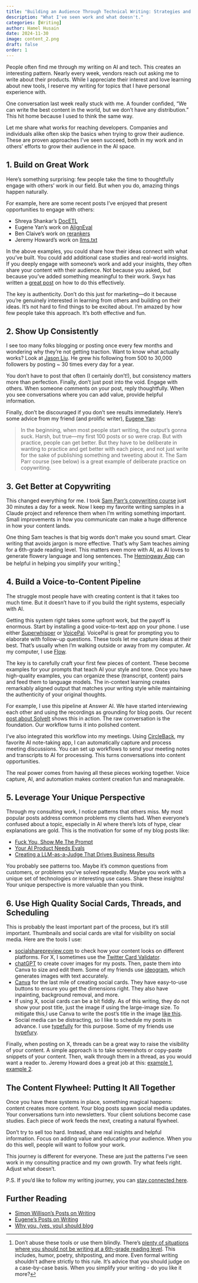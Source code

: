 ```yaml
---
title: "Building an Audience Through Technical Writing: Strategies and Mistakes"
description: "What I've seen work and what doesn't."
categories: [Writing]
author: Hamel Husain
date: 2024-11-30
image: content_2.png
draft: false
order: 1
---
```


People often find me through my writing on AI and tech. This creates an interesting pattern. Nearly every week, vendors reach out asking me to write about their products. While I appreciate their interest and love learning about new tools, I reserve my writing for topics that I have personal experience with.

One conversation last week really stuck with me. A founder confided, "We can write the best content in the world, but we don't have any distribution." This hit home because I used to think the same way. 

Let me share what works for reaching developers. Companies and individuals alike often skip the basics when trying to grow their audience. These are proven approaches I've seen succeed, both in my work and in others' efforts to grow their audience in the AI space.

## 1. Build on Great Work

Here's something surprising:  few people take the time to thoughtfully engage with others' work in our field. But when you do, amazing things happen naturally.

For example, here are some recent posts I've enjoyed that present opportunities to engage with others:

- Shreya Shankar's [DocETL](https://data-people-group.github.io/blogs/2024/09/24/docetl/)
- Eugene Yan's work on [AlignEval](https://eugeneyan.com/writing/aligneval/)
- Ben Claive's work on [rerankers](https://www.answer.ai/posts/2024-09-16-rerankers.html)
- Jeremy Howard's work on [llms.txt](https://www.answer.ai/posts/2024-09-03-llmstxt.html)

In the above examples, you could share how their ideas connect with what you've built. You could add additional case studies and real-world insights. If you deeply engage with someone's work and add your insights, they often share your content with their audience. Not because you asked, but because you've added something meaningful to their work.  Swyx has written a [great post](https://www.swyx.io/puwtpd) on how to do this effectively.

The key is authenticity. Don't do this just for marketing—do it because you're genuinely interested in learning from others and building on their ideas. It's not hard to find things to be excited about. I'm amazed by how few people take this approach. It's both effective and fun.

## 2. Show Up Consistently

I see too many folks blogging or posting once every few months and wondering why they're not getting traction. Want to know what actually works? Look at [Jason Liu](https://x.com/jxnlco). He grew his following from 500 to 30,000 followers by posting ~ 30 times every day for a year.

You don't have to post that often (I certainly don't!), but consistency matters more than perfection. Finally, don't just post into the void. Engage with others. When someone comments on your post, reply thoughtfully. When you see conversations where you can add value, provide helpful information. 

Finally, don't be discouraged if you don't see results immediately. Here's some advice from my friend (and prolific writer), [Eugene Yan](https://eugeneyan.com/):

> In the beginning, when most people start writing, the output's gonna suck. Harsh, but true—my first 100 posts or so were crap. But with practice, people can get better. But they have to be deliberate in wanting to practice and get better with each piece, and not just write for the sake of publishing something and tweeting about it. The Sam Parr course (see below) is a great example of deliberate practice on copywriting.

## 3. Get Better at Copywriting

This changed everything for me. I took [Sam Parr's copywriting course](https://copythat.com/) just 30 minutes a day for a week. Now I keep my favorite writing samples in a Claude project and reference them when I'm writing something important. Small improvements in how you communicate can make a huge difference in how your content lands.

One thing Sam teaches is that big words don't make you sound smart. Clear writing that avoids jargon is more effective.  That's why Sam teaches aiming for a 6th-grade reading level. This matters even more with AI, as AI loves to generate flowery language and long sentences. The [Hemingway App](https://hemingwayapp.com/) can be helpful in helping you simplify your writing.[^1]

## 4. Build a Voice-to-Content Pipeline

The struggle most people have with creating content is that it takes too much time. But it doesn't have to if you build the right systems, especially with AI.

Getting this system right takes some upfront work, but the payoff is enormous. Start by installing a good voice-to-text app on your phone. I use either [Superwhisper](https://superwhisper.com/) or [VoicePal](https://voicepal.me/). VoicePal is great for prompting you to elaborate with follow-up questions. These tools let me capture ideas at their best. That's usually when I'm walking outside or away from my computer. At my computer, I use [Flow](https://www.flowvoice.ai/).

The key is to carefully craft your first few pieces of content. These become examples for your prompts that teach AI your style and tone. Once you have high-quality examples, you can organize these (transcript, content) pairs and feed them to language models. The in-context learning creates remarkably aligned output that matches your writing style while maintaining the authenticity of your original thoughts.

For example, I use this pipeline at Answer AI. We have started interviewing each other and using the recordings as grounding for blog posts. Our recent [post about SolveIt](https://www.answer.ai/posts/2024-11-07-solveit.html) shows this in action. The raw conversation is the foundation. Our workflow turns it into polished content.

I've also integrated this workflow into my meetings. Using [CircleBack](https://circleback.ai/?via=hamel), my favorite AI note-taking app, I can automatically capture and process meeting discussions. You can set up workflows to send your meeting notes and transcripts to AI for processing. This turns conversations into content opportunities.

The real power comes from having all these pieces working together. Voice capture, AI, and automation makes content creation fun and manageable.

## 5. Leverage Your Unique Perspective

Through my consulting work, I notice patterns that others miss. My most popular posts address common problems my clients had. When everyone's confused about a topic, especially in AI where there's lots of hype, clear explanations are gold. This is the motivation for some of my blog posts like:

- [Fuck You, Show Me The Prompt](https://hamel.dev/blog/posts/prompt/)
- [Your AI Product Needs Evals](https://hamel.dev/blog/posts/evals/)
- [Creating a LLM-as-a-Judge That Drives Business Results](https://hamel.dev/blog/posts/llm-judge/)

You probably see patterns too. Maybe it's common questions from customers, or problems you've solved repeatedly. Maybe you work with a unique set of technologies or interesting use cases. Share these insights! Your unique perspective is more valuable than you think.

## 6. Use High Quality Social Cards, Threads, and Scheduling

This is probably the least important part of the process, but it's still important. Thumbnails and social cards are vital for visibility on social media. Here are the tools I use:

- [socialsharepreview.com](https://socialsharepreview.com/) to check how your content looks on different platforms. For X, I sometimes use the [Twitter Card Validator](https://cards-dev.twitter.com/validator).
- [chatGPT](https://chatgpt.com/) to create cover images for my posts. Then, paste them into Canva to size and edit them. Some of my friends use [ideogram](https://ideogram.ai/), which generates images with text accurately.
- [Canva](https://www.canva.com/) for the last mile of creating social cards. They have easy-to-use buttons to ensure you get the dimensions right. They also have inpainting, background removal, and more.
- If using X, social cards can be a bit fiddly. As of this writing, they do not show your post title, just the image if using the large-image size. To mitigate this,I use Canva to write the post's title in the image [like this](https://hamel.dev/blog/posts/audience/content_2.png).
- Social media can be distracting, so I like to schedule my posts in advance. I use [typefully](https://typefully.com/) for this purpose.  Some of my friends use [hypefury](https://hypefury.com/).

Finally, when posting on X, threads can be a great way to raise the visibility of your content. A simple approach is to take screenshots or copy-paste snippets of your content. Then, walk through them in a thread, as you would want a reader to.  Jeremy Howard does a great job at this: [example 1](https://x.com/jeremyphoward/status/1818036923304456492), [example 2](https://x.com/jeremyphoward/status/1831089138571133290).

## The Content Flywheel: Putting It All Together

Once you have these systems in place, something magical happens: content creates more content. Your blog posts spawn social media updates. Your conversations turn into newsletters. Your client solutions become case studies. Each piece of work feeds the next, creating a natural flywheel.

Don't try to sell too hard. Instead, share real insights and helpful information. Focus on adding value and educating your audience. When you do this well, people will want to follow your work.

This journey is different for everyone. These are just the patterns I've seen work in my consulting practice and my own growth. Try what feels right. Adjust what doesn't.

P.S. If you'd like to follow my writing journey, you can [stay connected here](https://ai.hamel.dev/).

## Further Reading

- [Simon Willison's Posts on Writing](https://simonwillison.net/tags/writing/)
- [Eugene's Posts on Writing](https://eugeneyan.com/tag/writing/)
- [Why you, (yes, you) should blog](https://medium.com/@racheltho/why-you-yes-you-should-blog-7d2544ac1045)

[^1]: Don't abuse these tools or use them blindly. There's [plenty of situations where you should not be writing at a 6th-grade reading level](https://x.com/swyx/status/1863352038597558712).  This includes, humor, poetry, shitposting, and more. Even formal writing shouldn't adhere strictly to this rule.  It's advice that you should judge on a case-by-case basis. When you simplify your writing - do you like it more?

